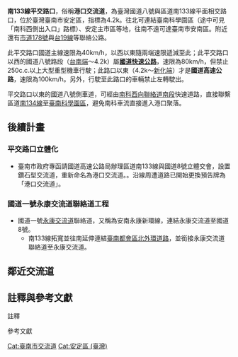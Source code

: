 {{Infobox Taiwan Highway IC
| name = 港口交流道
| name_en = Gangkou Interchange
| rd_type = NH
| rd_number = 8
| exit = 4
| exit_name = 港口
| othername = 南133線平交路口
| location = [[臺灣|臺灣]][[臺南市|臺南市]][[安定區_(台灣)|安定區]]港口
| connect = {{Jct|country=TWN|TRTN|133}}
| goto = 安定區港口＆外塭、[[南部科學園區#臺南園區|臺南科學園區]]
| class = 平交路口
| time = 1999年8月16日
}}
'''南133線平交路口'''，俗稱'''港口交流道'''{{NoteTag|'''港口交流道'''非正式名稱，也非正式交流道，且高速公路局「國道八號交流道、服務區里程一覽表」中並未包含此交流道，但有交流道的功能。因鄰近安定區港口聚落而得名。}}，為臺灣國道八號與區道南133線平面相交路口，位於臺灣臺南市安定區，指標為4.2k。往北可連結臺南科學園區（途中可見「南科西側出入口」路標）、安定主市區等地，往南不遠可達臺南市安南區。附近還有[[市道178號|市道178號]]與[[台19線|台19線]]等聯絡公路{{RefTag|{{Cite web |url=http://www.freeway.gov.tw/UserFiles/File/Traffic/7-1-2/08-01-%E5%8F%B0%E5%8D%97%E7%AB%AF-02-%E6%96%B0%E5%90%89.jpg |title=存档副本 |accessdate=2015-10-02 |archive-date=2016-03-04 |archive-url=https://web.archive.org/web/20160304103244/http://www.freeway.gov.tw/UserFiles/File/Traffic/7-1-2/08-01-%E5%8F%B0%E5%8D%97%E7%AB%AF-02-%E6%96%B0%E5%90%89.jpg |dead-url=no }}}}。

此平交路口國道主線速限為40km/h，以西以東隨兩端速限遞減至此{{NoteTag|路口限速40並未出現在高速公路局與國道公路警察局的官方資料中，然國道高速公路局於限速資料中表示，「國道末端速限採遞減處理，請依現場標誌規定行駛。」此路口應比照此規定實施。}}；此平交路口以西的國道八號路段（[[台南端_(國道8號)|台南端]]～4.2k）屬'''[[中華民國國道|國道]][[中華民國快速道路#國道快速公路|快速公路]]'''，速限為80km/h，但禁止250c.c.以上大型重型機車行駛；此路口以東（4.2k～[[新化端|新化端]]）才是'''國道高速公路'''，速限為100km/h。另外，行駛至此路口的車輛禁止左轉駛出{{RefTag|{{Cite web |url=http://www.freeway.gov.tw/Publish.aspx?cnid=526&p=134 |title=《法規及行政規則-高速公路及快速公路交通管制規則》，交通部臺灣區國道高速公路局 |access-date=2010-08-23 |archive-url=https://web.archive.org/web/20101205152618/http://www.freeway.gov.tw/Publish.aspx?cnid=526&p=134 |archive-date=2010-12-05 |dead-url=yes }}}}{{RefTag|{{Cite web |url=http://www.freeway.gov.tw/Publish.aspx?cnid=183&p=6 |title=《國道各主要路段速限(97.9.1.起更新適用)》（交通管理措施-行車速限資訊），交通部臺灣區國道高速公路局 |accessdate=2010-08-23 |archive-date=2014-07-29 |archive-url=https://web.archive.org/web/20140729194620/http://www.freeway.gov.tw/Publish.aspx?cnid=183&p=6 |dead-url=no }}}}{{RefTag|{{Cite web |url=http://www.freeway.gov.tw/Publish.aspx?cnid=183&p=346 |title=《國道快速公路開放及禁止550c.c.以上大型重型機車行駛路段資訊》（交通管理措施-96.11.1國道快速公路開放及禁止550cc以上大型重型機車資訊），交通部臺灣區國道高速公路局 |access-date=2010-08-23 |archive-url=https://web.archive.org/web/20101204211012/http://www.freeway.gov.tw/Publish.aspx?cnid=183&p=346 |archive-date=2010-12-04 |dead-url=yes }}}}{{NoteTag|原禁止直接左右轉，出口車輛僅能行至外側車道；南133線至此欲入國道的車輛亦禁止左轉，僅能右轉駛入。然而參見Google地圖街景，於2014年左右已修改號誌，取消禁止右轉出口的規範至今，駛入車輛亦無限制禁止左轉。}}。

平交路口以東的國道八號側車道，可經由[http://goo.gl/maps/Kck16 南科西向聯絡道南段]快速道路，直接聯繫區道[[臺南市區道列表|南134線]]至[[臺南科學園區|臺南科學園區]]，避免南科車流直接進入港口聚落。

== 後續計畫 ==
=== 平交路口立體化 ===
* 臺南市政府專函請國道高速公路局辦理區道南133線與國道8號立體交會，設置鑽石型交流道，重新命名為港口交流道。{{RefTag|{{Cite web |url=http://www.chinatimes.com/realtimenews/20170315005695-260405 |title=交長抵臺南 市府爭取交通建設 |date=2017-03-15 |publisher=[[中時電子報|中時電子報]] |accessdate=2017-03-15 |archive-url=https://web.archive.org/web/20170316024617/http://www.chinatimes.com/realtimenews/20170315005695-260405 |archive-date=2017-03-16 |dead-url=yes }}}}。沿線周遭道路已開始更換預告牌為「港口交流道」{{RefTag|[https://goo.gl/maps/6aG757H3FC92 2017年起國八側車道沿線預告牌已有「港口交流道」]}}。

=== 國道一號永康交流道聯絡道工程 ===
* 國道一號[[永康交流道|永康交流道]]聯絡道，又稱為安南永康新環線，連結永康交流道至國道8號。{{RefTag|{{Cite web |url=http://www.epochtimes.com/b5/16/11/4/n8460869.htm |title=永康交流道聯絡道工程 |accessdate=2017-07-07 |archive-date=2017-06-10 |archive-url=https://web.archive.org/web/20170610114643/http://www.epochtimes.com/b5/16/11/4/n8460869.htm |dead-url=no }}}}
** 南133線拓寬並往南延伸連結[[臺南都會區北外環道路|臺南都會區北外環道路]]，並銜接永康交流道聯絡道至永康交流道。

== 鄰近交流道 ==
{{Start expwy box|[[中華民國國道|中華民國國道]]}}
{{S-expwy IC|[[新吉交流道|新吉交流道]]|往　新吉平交路口}}
{{S-line|{{Jct|country=TWN|NH|8}}|4k|#007A36}}
{{S-expwy IC|[[台南系統交流道|台南系統交流道]]|往　[[新市交流道|新市交流道]]}}
{{Illus}}
{{Fwu|st|[[安南區|安南]]}}
{{Fwi|hd|2|新吉}}
{{Fwh|st}}
{{Fwm|TWHW8}}
{{Fwh|st|4|港口}}
{{Fwb|外塭|gh||TW THWtn133|cr|TW THWtn133||gh|港口}}
{{Fwh|st}}
{{Fwm|TWHW8}}
{{Fwh|st}}
{{Fwi|Full|6|台南系統}}
{{Fwd|st|[[新市區_(台灣)|新市]]}}
{{Fwed}}

== 註釋與參考文獻 ==
; 註釋
{{NoteFoot}}

; 參考文獻
{{RefFoot}}

{{中華民國國道8號}}

[[Cat:臺南市交流道|Cat:臺南市交流道]]
[[Cat:安定區_(臺灣)|Cat:安定區 (臺灣)]]